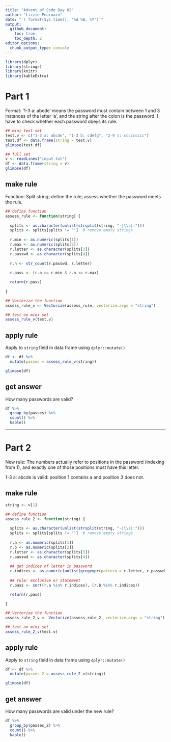 ```yaml
---
title: "Advent of Code Day 02"
author: "Lizzie Pearmain"
date: "`r format(Sys.time(), '%d %B, %Y')`"
output:
  github_document:
    toc: true
    toc_depth: 2
editor_options: 
  chunk_output_type: console
---
```


```r
library(dplyr)
library(stringr)
library(knitr)
library(kableExtra)
```

# Part 1

Format: '1-3 a: abcde' means the password must contain between 1 and 3 instances of the letter 'a', and the string after the colon is the password. I have to check whether each password obeys its rule.


```r

## mini test set
test.v <- c("1-3 a: abcde", "1-3 b: cdefg", "2-9 c: ccccccccc")
test.df <- data.frame(string = test.v)
glimpse(test.df)

## full set
v <- readLines("input.txt")
df <- data.frame(string = v)
glimpse(df)
```


## make rule

Function: Split string; define the rule; assess whether the password meets the rule.

```r

## define function
assess_rule <- function(string) {
  
  splits <- as.character(unlist(strsplit(string, "-|\\s|:")))
  splits <- splits[splits != ""]  # remove empty strings
  
  r.min <- as.numeric(splits[1])
  r.max <- as.numeric(splits[2])
  r.letter <- as.character(splits[3])
  r.passwd <- as.character(splits[4])
  
  r.n <- str_count(r.passwd, r.letter)
  
  r.pass <- (r.n >= r.min & r.n <= r.max)

  return(r.pass)
  
}

## Vectorize the function
assess_rule_v <- Vectorize(assess_rule, vectorize.args = "string")

## test on mini set
assess_rule_v(test.v)

```


## apply rule

Apply to `string` field in data frame using `dplyr::mutate()`

```r

df <- df %>%
  mutate(passes = assess_rule_v(string))

glimpse(df)

```


## get answer

How many passwords are valid?

```r

df %>%
  group_by(passes) %>%
  count() %>%
  kable()

```



***



# Part 2 

New rule: The numbers actually refer to positions in the password (indexing from 1), and exactly one of those positions must have this letter.

1-3 a: abcde is valid: position 1 contains a and position 3 does not.

## make rule

```r

string <- v[1]

## define function
assess_rule_2 <- function(string) {
  
  splits <- as.character(unlist(strsplit(string, "-|\\s|:")))
  splits <- splits[splits != ""]  # remove empty strings
  
  r.a <- as.numeric(splits[1])
  r.b <- as.numeric(splits[2])
  r.letter <- as.character(splits[3])
  r.passwd <- as.character(splits[4])
  
  ## get indices of letter in password
  r.indices <- as.numeric(unlist(gregexpr(pattern = r.letter, r.passwd)))
  
  ## rule: exclusive or statement
  r.pass <- xor((r.a %in% r.indices), (r.b %in% r.indices))

  return(r.pass)
  
}

## Vectorize the function
assess_rule_2_v <- Vectorize(assess_rule_2, vectorize.args = "string")

## test on mini set
assess_rule_2_v(test.v)

```


## apply rule

Apply to `string` field in data frame using `dplyr::mutate()`

```r

df <- df %>%
  mutate(passes_2 = assess_rule_2_v(string))

glimpse(df)

```


## get answer

How many passwords are valid under the new rule?

```r

df %>%
  group_by(passes_2) %>%
  count() %>%
  kable()

```

